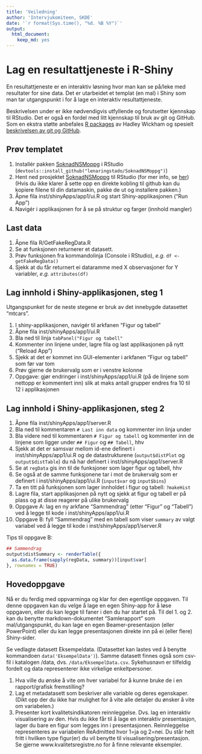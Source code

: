```yaml
---
title: 'Veiledning'
author: 'Intervjukomiteen, SKDE'
date: '`r format(Sys.time(), "%d. %B %Y")`'
output: 
  html_document: 
    keep_md: yes
---
```





# Lag en resultattjeneste i R-Shiny
En resultattjeneste er en interaktiv løsning hvor man kan se på/leke med resultater for sine data. Det er utarbeidet et templat (en mal) i Shiny som man tar utgangspunkt i for å lage en interaktiv resultattjeneste.

Beskrivelsen under er ikke nødvendigvis utfyllende og forutsetter kjennskap til RStudio. Det er også en fordel med litt kjennskap til bruk av git og GitHub. Som en ekstra støtte anbefales [R packages](http://r-pkgs.had.co.nz/) av Hadley Wickham og spesielt [beskrivelsen av git og GitHub](http://r-pkgs.had.co.nz/git.html#git-rstudio).


## Prøv templatet
1. Installér pakken [SoknadNSMoppg](https://github.com/lenaringstado/SoknadNSMoppg) i RStudio (`devtools::install_github("lenaringstado/SoknadNSMoppg")`)
1. Hent ned prosjektet [SoknadNSMoppg](https://github.com/lenaringstado/SoknadNSMoppg) til RStudio (for mer info, se [her](https://support.rstudio.com/hc/en-us/articles/200526207-Using-Projects))
(Hvis du ikke klarer å sette opp en direkte kobling til github kan du  kopiere filene til din datamaskin, pakke de ut og installere pakken.)
1. Åpne fila inst/shinyApps/app1/ui.R og start Shiny-applikasjonen ("Run App")
1. Navigér i applikasjonen for å se på struktur og farger (innhold mangler)

## Last data
1. Åpne fila R/GetFakeRegData.R
1. Se at funksjonen returnerer et datasett.
1. Prøv funksjonen fra kommandolinja (Console i RStudio), _e.g._ `df <- getFakeRegData()`
1. Sjekk at du får returnert ei dataramme med X observasjoner for Y variabler, _e.g._ `attributes(df)`

## Lag innhold i Shiny-applikasjonen, steg 1
Utgangspunket for de neste stegene er bruk av det innebygde datasettet "mtcars".

1. I shiny-applikasjonen, navigér til arkfanen "Figur og tabell"
1. Åpne fila inst/shinyApps/app1/ui.R
1. Bla ned til linja `tabPanel("Figur og tabell"`
1. Kommenter inn linjene under, lagre fila og last applikasjonen på nytt ("Reload App")
1. Sjekk at det er kommet inn GUI-elementer i arkfanen "Figur og tabell" som før var tom
1. Prøv gjerne de brukervalg som er i venstre kolonne
1. Oppgave: gjør endringer i inst/shinyApps/app1/ui.R (på de linjene som nettopp er kommentert inn) slik at maks antall grupper endres fra 10 til 12 i applikasjonen 

## Lag innhold i Shiny-applikasjonen, steg 2
1. Åpne fila inst/shinyApps/app1/server.R
1. Bla ned til kommentaren `# Last inn data` og kommenter inn linja under 
1. Bla videre ned til kommentaren `# Figur og tabell` og kommenter inn de linjene som ligger under `## Figur` og `## Tabell`, hhv
1. Sjekk at det er samsvar mellom id-ene definert i inst/shinyApps/app1/ui.R og de datastrukturene (`output$distPlot` og `output$distTable`) du nå har definert i inst/shinyApps/app1/server.R
1. Se at `regData` gis inn til de funksjoner som lager figur og tabell, hhv
1. Se også at de samme funksjonene tar i mot de brukervalg som er definert i inst/shinyApps/app1/ui.R (`input$var` og `input$bins`)
1. Ta en titt på funksjonen som lager innholdet i figur og tabell: `?makeHist`
1. Lagre fila, start applikasjonen på nytt og sjekk at figur og tabell er på plass og at disse reagerer på ulike brukervalg
1. Oppgave A: lag en ny arkfane "Sammendrag" (etter "Figur" og "Tabell") ved å legge til kode i inst/shinyApps/app1/ui.R
1. Oppgave B: fyll "Sammendrag" med en tabell som viser `summary` av valgt variabel ved å legge til kode i inst/shinyApps/app1/server.R

Tips til oppgave B:
```r
## Sammendrag
output$distSummary <- renderTable({
  as.data.frame(sapply(regData, summary))[input$var]
}, rownames = TRUE)
```

## Hovedoppgave

Nå er du ferdig med oppvarminga og klar for den egentlige oppgaven. Til denne oppgaven kan du velge å lage en egen Shiny-app for å løse oppgaven, eller du kan legge til faner i den du har startet på. Til del 1. og 2. kan du benytte markdown-dokumentet "Samlerapport" som mal/utgangspunkt, du kan lage en egen Beamer-presentasjon (eller PowerPoint) eller du kan legge presentasjonen direkte inn på ei (eller flere) Shiny-sider.

Se vedlagte datasett Eksempeldata. (Datasettet kan lastes ved å benytte kommandoen  `data('EksempelData')`). Samme datasett finnes også som csv-fil i katalogen /data, dvs. `/data/EksempelData.csv`.
Sykehusnavn er tilfeldig fordelt og data representerer ikke virkelige enkeltpersoner.


1. Hva ville du ønske å vite om hver variabel for å kunne bruke de i en rapport/grafisk fremstilling? 
1. Lag et metadatasett som beskriver alle variable og deres egenskaper. (Dikt opp der du ikke har mulighet for å vite alle detaljer du ønsker å vite om variabelen.)
1. Presenter kort kvalitetsindikatoren reinnleggelse.  Dvs. lag en interaktiv visualisering av den. Hvis du ikke får til å lage en interaktiv presentasjon, lager du bare en figur som legges inn i presentasjonen.
Reinnleggelse representeres av variabelen ReAdmitted hvor 1=ja og 2=nei. Du står helt fritt i hvilken type figur(er) du vil benytte til visualisering/presentasjon. Se gjerne www.kvalitetsregistre.no for å finne relevante eksempler.



